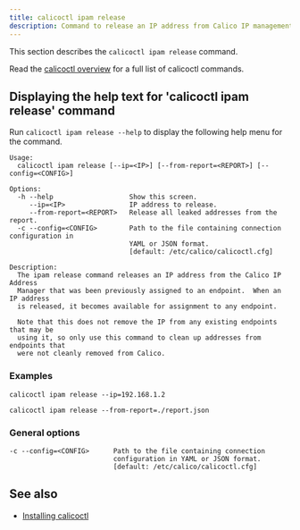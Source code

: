 ```yaml
---
title: calicoctl ipam release
description: Command to release an IP address from Calico IP management.
---
```


This section describes the `calicoctl ipam release` command.

Read the [calicoctl overview](../overview.mdx) for a full list of calicoctl commands.

## Displaying the help text for 'calicoctl ipam release' command

Run `calicoctl ipam release --help` to display the following help menu for the
command.

```
Usage:
  calicoctl ipam release [--ip=<IP>] [--from-report=<REPORT>] [--config=<CONFIG>]

Options:
  -h --help                   Show this screen.
     --ip=<IP>                IP address to release.
     --from-report=<REPORT>   Release all leaked addresses from the report.
  -c --config=<CONFIG>        Path to the file containing connection configuration in
                              YAML or JSON format.
                              [default: /etc/calico/calicoctl.cfg]

Description:
  The ipam release command releases an IP address from the Calico IP Address
  Manager that was been previously assigned to an endpoint.  When an IP address
  is released, it becomes available for assignment to any endpoint.

  Note that this does not remove the IP from any existing endpoints that may be
  using it, so only use this command to clean up addresses from endpoints that
  were not cleanly removed from Calico.
```

### Examples

```batch
calicoctl ipam release --ip=192.168.1.2
```

```batch
calicoctl ipam release --from-report=./report.json
```

### General options

```
-c --config=<CONFIG>      Path to the file containing connection
                          configuration in YAML or JSON format.
                          [default: /etc/calico/calicoctl.cfg]
```

## See also

- [Installing calicoctl](../../../operations/calicoctl/install.mdx)
